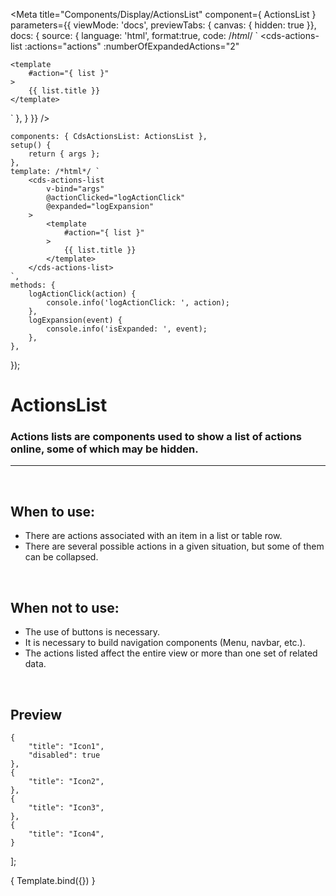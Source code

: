 
<Meta
	title="Components/Display/ActionsList"
	component={ ActionsList }
	parameters={{
		viewMode: 'docs',
		previewTabs: { canvas: { hidden: true }},
		docs: {
			source: {
				language: 'html',
				format:true,
				code: /*html*/ `
<cds-actions-list
	:actions="actions"
	:numberOfExpandedActions="2"
>
	<template
		#action="{ list }"
	>
		{{ list.title }}
	</template>
</cds-actions-list>`
			},
		}
	}}
/>

	components: { CdsActionsList: ActionsList },
	setup() {
		return { args };
	},
	template: /*html*/ `
		<cds-actions-list
			v-bind="args"
			@actionClicked="logActionClick"
			@expanded="logExpansion"
		>
			<template
				#action="{ list }"
			>
				{{ list.title }}
			</template>
		</cds-actions-list>
	`,
	methods: {
		logActionClick(action) {
			console.info('logActionClick: ', action);
		},
		logExpansion(event) {
			console.info('isExpanded: ', event);
		},
	},
});

# ActionsList

### Actions lists are components used to show a list of actions online, some of which may be hidden.
---
<br />

## When to use:
- There are actions associated with an item in a list or table row.
- There are several possible actions in a given situation, but some of them can be collapsed.

<br />

## When not to use:
- The use of buttons is necessary.
- It is necessary to build navigation components (Menu, navbar, etc.).
- The actions listed affect the entire view or more than one set of related data.


<br />

## Preview

	{
		"title": "Icon1",
		"disabled": true
	},
	{
		"title": "Icon2",
	},
	{
		"title": "Icon3",
	},
	{
		"title": "Icon4",
	}
];

<Canvas>
	<Story
		name="Actions list"
		args={{
			actions: actions,
			numberOfExpandedActions: 2,
		}}
	>
		{ Template.bind({}) }
	</Story>
</Canvas>

<ArgsTable story="Actions list" />
